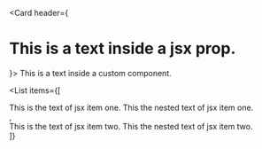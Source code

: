 <Card header={<h1>This is a text inside a jsx prop.</h1>}>
	This is a text inside a custom component.
</Card>

<List
	items={[
		<div>
			This is the text of jsx item one. <span>This the nested text of jsx item one.</span>
		</div>,
		<div>
			This is the text of jsx item two. <span>This the nested text of jsx item two.</span>
		</div>
	]}
></List>
